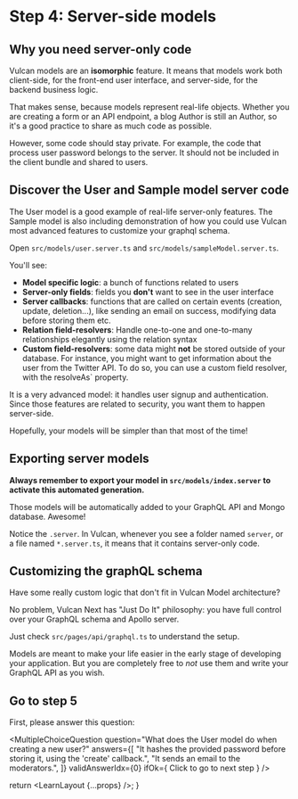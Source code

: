 
# Step 4: Server-side models

## Why you need server-only code

Vulcan models are an **isomorphic** feature.
It means that models work both client-side, for the front-end user interface,
and server-side, for the backend business logic.

That makes sense, because models represent real-life objects.
Whether you are creating a form or an API endpoint,
a blog Author is still an Author,
so it's a good practice to share as much code as possible.

However, some code should stay private.
For example, the code that process user password belongs to the server.
It should not be included in the client bundle and shared to users.

## Discover the User and Sample model server code

The User model is a good example of real-life server-only features.
The Sample model is also including demonstration of how you could use Vulcan most advanced features
to customize your graphql schema.

Open `src/models/user.server.ts` and `src/models/sampleModel.server.ts`.

You'll see:

- **Model specific logic**: a bunch of functions related to users
- **Server-only fields**: fields you **don't** want to see in the user interface
- **Server callbacks**: functions that are called on certain events (creation, update, deletion...),
  like sending an email on success, modifying data before storing them etc.
- **Relation field-resolvers**: Handle one-to-one and one-to-many relationships elegantly using the relation syntax
- **Custom field-resolvers**: some data might **not** be stored outside of your database.
  For instance, you might want to get information about the user from the Twitter API.
  To do so, you can use a custom field resolver, with the resolveAs` property.

It is a very advanced model: it handles user signup and authentication.
Since those features are related to security, you want them to
happen server-side.

Hopefully, your models will be simpler than that most of the time!

## Exporting server models

**Always remember to export your model in `src/models/index.server` to activate this automated generation.**

Those models will be automatically added to your GraphQL API
and Mongo database. Awesome!

Notice the `.server`. In Vulcan, whenever you see a folder named `server`, or
a file named `*.server.ts`, it means that it contains server-only code.

## Customizing the graphQL schema

Have some really custom logic that don't fit in Vulcan Model architecture?

No problem, Vulcan Next has "Just Do It" philosophy: you have full control
over your GraphQL schema and Apollo server.

Just check `src/pages/api/graphql.ts` to understand the setup.

Models are meant to make your life easier in the early stage of developing your application.
But you are completely free to _not_ use them and write your GraphQL API as you wish.

## Go to step 5

First, please answer this question:

<MultipleChoiceQuestion
  question="What does the User model do when creating a new user?"
  answers={[
    "It hashes the provided password before storing it, using the 'create' callback.",
    "It sends an email to the moderators.",
  ]}
  validAnswerIdx={0}
  ifOk={
    <NextMuiButton variant="contained" href="/learn/graphql-server">
      Click to go to next step
    </NextMuiButton>
  }
/>

  return <LearnLayout {...props} />;
}
